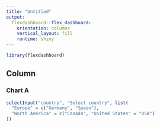 ```yaml
---
title: "Untitled"
output: 
  flexdashboard::flex_dashboard:
    orientation: columns
    vertical_layout: fill
    runtime: shiny
---
```


```r
library(flexdashboard)
```

Column {data-width=650}
-----------------------------------------------------------------------

### Chart A

```r
selectInput("country", "Select country", list(
  "Europe" = c("Germany", "Spain"),
  "North America" = c("Canada", "United States" = "USA")
))

```

